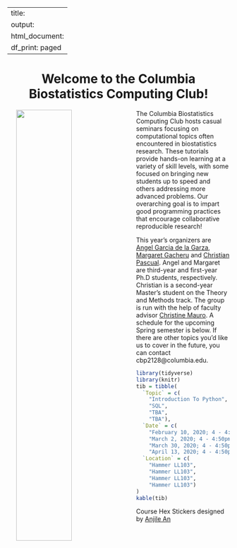 
---
title:
output:
  html_document:
    df_print: paged
---

<h1 style="text-align:center">Welcome to the Columbia Biostatistics Computing Club!</h1>

<p>

<img src="images/columbia_biostatistics.png" style="width:50%" align="left" hspace="20"> The Columbia Biostatistics Computing Club hosts casual seminars focusing on computational topics often encountered in biostatistics research. These tutorials provide hands-on learning at a variety of skill levels, with some focused on bringing new students up to speed and others addressing more advanced problems. Our overarching goal is to impart good programming practices that encourage collaborative reproducible research!

This year's organizers are [Angel Garcia de la Garza](https://www.angelgarciadelagarza.com), [Margaret Gacheru](https://gacherum.github.io) and [Christian Pascual](https://thecbp.github.io/cbpascual.github.io). Angel and Margaret are third-year and first-year Ph.D students, respectively. Christian is a second-year Master's student on the  Theory and Methods track. The group is run with the help of faculty advisor [Christine Mauro](http://christinemauro.com/). A schedule for the upcoming Spring semester is below. If there are other topics you'd like us to cover in the future, you can contact cbp2128@columbia.edu.

</p>

```r
library(tidyverse)
library(knitr)
tib = tibble(
  `Topic` = c(
    "Introduction To Python", 
    "SQL", 
    "TBA", 
    "TBA"),
  `Date` = c(
    "February 10, 2020; 4 - 4:50pm", 
    "March 2, 2020; 4 - 4:50pm", 
    "March 30, 2020; 4 - 4:50pm", 
    "April 13, 2020; 4 - 4:50pm"),
  `Location` = c(
    "Hammer LL103", 
    "Hammer LL103", 
    "Hammer LL103", 
    "Hammer LL103")
)
kable(tib)
```

Course Hex Stickers designed by <a href="https://www.behance.net/anjilean">Anjile An</a>